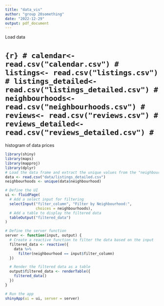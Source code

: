 ```yaml
---
title: "data_vis"
author: "group 20something"
date: "2022-12-29"
output: pdf_document
---
```

Load data 

# ```{r}
# calendar<- read.csv("calendar.csv")
# listings<- read.csv("listings.csv")
# listings_detailed<- read.csv("listings_detailed.csv")
# neighbourhoods<- read.csv("neighbourhoods.csv")
# reviews<- read.csv("reviews.csv")
# reviews_detailed<- read.csv("reviews_detailed.csv")
# ```
histogram of  data prices

```r
library(shiny)
library(maps)
library(mapproj)
library(dplyr)
# Load the data frame and extract the unique values from the "neighbourhood" column
data <- read.csv("data/listings_detailed.csv")
neighbourhoods <- unique(data$neighbourhood)

# Define the UI
ui <- fluidPage(
  # Add a select input for filtering
  selectInput("filter_column", "Filter by Neighbourhood:", 
              choices = neighbourhoods),
  # Add a table to display the filtered data
  tableOutput("filtered_data")
)

# Define the server function
server <- function(input, output) {
  # Create a reactive function to filter the data based on the input
  filtered_data <- reactive({
    data %>%
      filter(neighbourhood == input$filter_column)
  })

  # Render the filtered data as a table
  output$filtered_data <- renderTable({
    filtered_data()
  })
}

# Run the app
shinyApp(ui = ui, server = server)


```